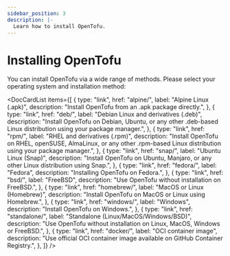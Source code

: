 ```yaml
---
sidebar_position: 3
description: |-
  Learn how to install OpenTofu.
---
```



# Installing OpenTofu

You can install OpenTofu via a wide range of methods. Please select your operating system and installation method:

<DocCardList
    items={[
        {
            type: "link",
            href: "alpine/",
            label: "Alpine Linux (.apk)",
            description: "Install OpenTofu from an .apk package directly.",
        },
        {
            type: "link",
            href: "deb/",
            label: "Debian Linux and derivatives (.deb)",
            description:
                "Install OpenTofu on Debian, Ubuntu, or any other .deb-based Linux distribution using your package manager.",
        },
        {
            type: "link",
            href: "rpm/",
            label: "RHEL and derivatives (.rpm)",
            description:
                "Install OpenTofu on RHEL, openSUSE, AlmaLinux, or any other .rpm-based Linux distribution using your package manager.",
        },
        {
            type: "link",
            href: "snap/",
            label: "Ubuntu Linux (Snap)",
            description:
                "Install OpenTofu on Ubuntu, Manjaro, or any other Linux distribution using Snap.",
        },
        {
            type: "link",
            href: "fedora/",
            label: "Fedora",
            description: "Installing OpenTofu on Fedora.",
        },
        {
            type: "link",
            href: "bsd/",
            label: "FreeBSD",
            description:
                "Use OpenTofu without installation on FreeBSD.",
        },
        {
            type: "link",
            href: "homebrew/",
            label: "MacOS or Linux (Homebrew)",
            description: "Install OpenTofu on MacOS or Linux using Homebrew.",
        },
        {
            type: "link",
            href: "windows/",
            label: "Windows",
            description: "Install OpenTofu on Windows.",
        },
        {
            type: "link",
            href: "standalone/",
            label: "Standalone (Linux/MacOS/Windows/BSD)",
            description:
                "Use OpenTofu without installation on Linux, MacOS, Windows or FreeBSD.",
        },
        {
            type: "link",
            href: "docker/",
            label: "OCI container image",
            description:
                "Use official OCI container image available on GitHub Container Registry.",
        },
    ]}
/>
